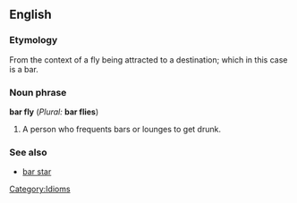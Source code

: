 ==English==
<!--===Pronunciation===-->
===Etymology===
From the context of a fly being attracted to a destination; which in this case is a bar.

===Noun phrase===
'''bar fly''' (''Plural:'' '''bar flies''')

# A person who frequents bars or lounges to get drunk.

===See also===
*[[bar star]]

[[Category:Idioms]]